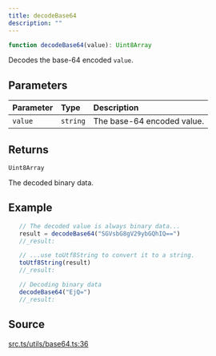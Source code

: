 ```yaml
---
title: decodeBase64
description: ""
---
```


```ts
function decodeBase64(value): Uint8Array
```

Decodes the base-64 encoded `value`.

## Parameters

| Parameter | Type | Description |
| :------ | :------ | :------ |
| `value` | `string` | The base-64 encoded value. |

## Returns

`Uint8Array`

The decoded binary data.

## Example

```ts
   // The decoded value is always binary data...
   result = decodeBase64("SGVsbG8gV29ybGQhIQ==")
   //_result:

   // ...use toUtf8String to convert it to a string.
   toUtf8String(result)
   //_result:

   // Decoding binary data
   decodeBase64("EjQ=")
   //_result:
 ```

## Source

[src.ts/utils/base64.ts:36](https://github.com/dominant-strategies/quais-6.js/blob/3f482dd134064d41657ff7dc9ba8162f741c9c83/src.ts/utils/base64.ts#L36)

